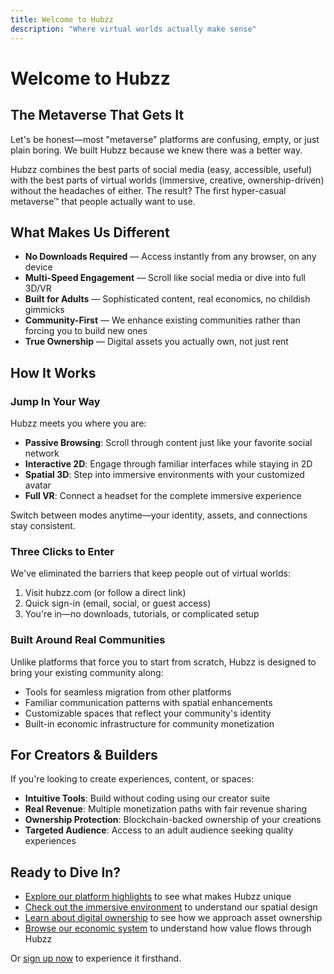 ```yaml
---
title: Welcome to Hubzz
description: "Where virtual worlds actually make sense"
---
```


# Welcome to Hubzz

## The Metaverse That Gets It

Let's be honest—most "metaverse" platforms are confusing, empty, or just plain boring. We built Hubzz because we knew there was a better way.

Hubzz combines the best parts of social media (easy, accessible, useful) with the best parts of virtual worlds (immersive, creative, ownership-driven) without the headaches of either. The result? The first hyper-casual metaverse™ that people actually want to use.

## What Makes Us Different

* **No Downloads Required** — Access instantly from any browser, on any device
* **Multi-Speed Engagement** — Scroll like social media or dive into full 3D/VR
* **Built for Adults** — Sophisticated content, real economics, no childish gimmicks
* **Community-First** — We enhance existing communities rather than forcing you to build new ones
* **True Ownership** — Digital assets you actually own, not just rent

## How It Works

### Jump In Your Way

Hubzz meets you where you are:

* **Passive Browsing**: Scroll through content just like your favorite social network
* **Interactive 2D**: Engage through familiar interfaces while staying in 2D
* **Spatial 3D**: Step into immersive environments with your customized avatar
* **Full VR**: Connect a headset for the complete immersive experience

Switch between modes anytime—your identity, assets, and connections stay consistent.

### Three Clicks to Enter

We've eliminated the barriers that keep people out of virtual worlds:
1. Visit hubzz.com (or follow a direct link)
2. Quick sign-in (email, social, or guest access)
3. You're in—no downloads, tutorials, or complicated setup

### Built Around Real Communities

Unlike platforms that force you to start from scratch, Hubzz is designed to bring your existing community along:

* Tools for seamless migration from other platforms
* Familiar communication patterns with spatial enhancements
* Customizable spaces that reflect your community's identity
* Built-in economic infrastructure for community monetization

## For Creators & Builders

If you're looking to create experiences, content, or spaces:

* **Intuitive Tools**: Build without coding using our creator suite
* **Real Revenue**: Multiple monetization paths with fair revenue sharing
* **Ownership Protection**: Blockchain-backed ownership of your creations
* **Targeted Audience**: Access to an adult audience seeking quality experiences

## Ready to Dive In?

* [Explore our platform highlights](/the-virtual-world/platform-highlights) to see what makes Hubzz unique
* [Check out the immersive environment](/the-virtual-world/immersive-environment) to understand our spatial design
* [Learn about digital ownership](/the-virtual-world/digital-ownership) to see how we approach asset ownership
* [Browse our economic system](/platform/digital-economy) to understand how value flows through Hubzz

Or [sign up now](https://demo.hubzz.com) to experience it firsthand.
